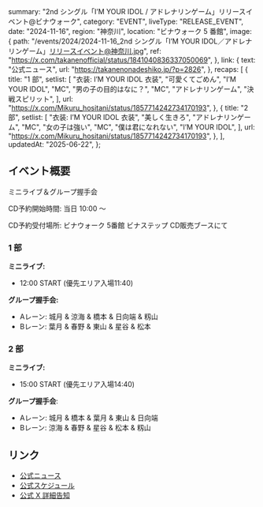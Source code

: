   summary: "2nd シングル「I’M YOUR IDOL / アドレナリンゲーム」リリースイベント@ビナウォーク",
  category: "EVENT",
  liveType: "RELEASE_EVENT",
  date: "2024-11-16",
  region: "神奈川",
  location: "ビナウォーク 5 番館",
  image: {
    path: "/events/2024/2024-11-16_2nd シングル「I’M YOUR IDOL／アドレナリンゲーム」リリースイベント@神奈川.jpg",
    ref: "https://x.com/takanenofficial/status/1841040836337050069",
  },
  link: {
    text: "公式ニュース",
    url: "https://takanenonadeshiko.jp/?p=2826",
  },
  recaps: [
    {
      title: "1 部",
      setlist: [
        "衣装: I’M YOUR IDOL 衣装",
        "可愛くてごめん",
        "I’M YOUR IDOL",
        "MC",
        "男の子の目的はなに？",
        "MC",
        "アドレナリンゲーム",
        "決戦スピリット",
      ],
      url: "https://x.com/Mikuru_hositani/status/1857714242734170193",
    },
    {
      title: "2 部",
      setlist: [
        "衣装: I’M YOUR IDOL 衣装",
        "美しく生きろ",
        "アドレナリンゲーム",
        "MC",
        "女の子は強い",
        "MC",
        "僕は君になれない",
        "I’M YOUR IDOL",
      ],
      url: "https://x.com/Mikuru_hositani/status/1857714242734170193",
    },
  ],
  updatedAt: "2025-06-22",
};

## イベント概要

ミニライブ＆グループ握手会

CD予約開始時間: 当日 10:00 〜

CD予約受付場所: ビナウォーク 5番館 ビナステップ CD販売ブースにて

### 1 部

**ミニライブ:**

- 12:00 START (優先エリア入場11:40)

**グループ握手会:**

- Aレーン: 城月 & 涼海 & 橋本 & 日向端 & 籾山
- Bレーン: 葉月 & 春野 & 東山 & 星谷 & 松本

### 2 部

**ミニライブ:**

- 15:00 START (優先エリア入場14:40)

**グループ握手会**:

- Aレーン: 城月 & 橋本 & 葉月 & 東山 & 日向端
- Bレーン: 涼海 & 春野 & 星谷 & 松本 & 籾山

## リンク

- [公式ニュース](https://takanenonadeshiko.jp/?p=2826)
- [公式スケジュール](https://takanenonadeshiko.jp/?p=2589)
- [公式 X 詳細告知](https://x.com/takanenofficial/status/1855196348448116755)
